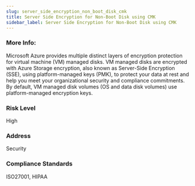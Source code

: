 ```yaml
---
slug: server_side_encryption_non_boot_disk_cmk
title: Server Side Encryption for Non-Boot Disk using CMK
sidebar_label: Server Side Encryption for Non-Boot Disk using CMK
---
```


### More Info:

Microsoft Azure provides multiple distinct layers of encryption protection for virtual machine (VM) managed disks. VM managed disks are encrypted with Azure Storage encryption, also known as Server-Side Encryption (SSE), using platform-managed keys (PMK), to protect your data at rest and help you meet your organizational security and compliance commitments. By default, VM managed disk volumes (OS and data disk volumes) use platform-managed encryption keys.

### Risk Level

High

### Address

Security

### Compliance Standards

ISO27001, HIPAA

